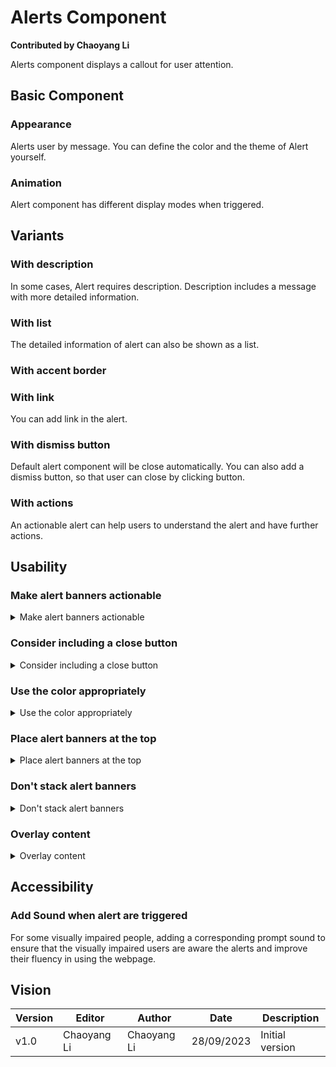 # Alerts Component

**Contributed by Chaoyang Li**

Alerts component displays a callout for user attention.

## Basic Component

### Appearance
Alerts user by message. You can define the color and the theme of Alert yourself.


<BasicAlert />

### Animation
Alert component has different display modes when triggered.


<AnimationAlert />

## Variants

### With description
In some cases, Alert requires description. Description includes a message with more detailed information.


<DescriptionAlert />

### With list
The detailed information of alert can also be shown as a list.


<ListAlert />

### With accent border


<BorderAlert />

### With link
You can add link in the alert.


<LinkAlert />

### With dismiss button
Default alert component will be close automatically. You can also add a dismiss button, so that user can close by clicking button.


<DismissAlert />

### With actions
An actionable alert can help users to understand the alert and have further actions.


<ActionAlert />

## Usability

### Make alert banners actionable
<details>
    <summary>Make alert banners actionable</summary>
    Whenever possible, add action button if there's a way for a user to quickly address the issue associated with an alert.
</details>

### Consider including a close button
<details>
    <summary>Consider including a close button</summary>
    The close button is optional, depending on context. Consider adding one to let a user easily dismiss the alert.
</details>

### Use the color appropriately
<details>
    <summary>Use the color appropriately</summary>
    Don’t use yellow or orange colors for errors because the contrast is not accessible.
    If you need to show a “notice” message or other non-critical communication, use the blue (informative) semantic color options. Reserve the red (negative) option only for errors that directly interrupt or block a user’s experience — not for nice-to-know information.
</details>

### Place alert banners at the top
<details>
    <summary>Place alert banners at the top</summary>
    Alert banners should appear at the top of a page.
</details>

### Don't stack alert banners
<details>
    <summary>Don't stack alert banners</summary>
    Don't show multiple alert banners at the same time. If a new alert appears with a higher priority message, it should replace an existing alert of lesser importance until the higher priority one has been addressed.
</details>

### Overlay content
<details>
    <summary>Overlay content</summary>
    Overlay an alert when it's expected to fade in and out without impacting the content underneath it, and when it's not hiding any important actions or information by being there. An alert should only overlay content if it is dismissible.
</details>

## Accessibility

### Add Sound when alert are triggered
For some visually impaired people, adding a corresponding prompt sound to ensure that the visually impaired users are aware the alerts and improve their fluency in using the webpage.


<SoundAlert />

## Vision
| Version | Editor      | Author      | Date       | Description     |
|---------|-------------|-------------|------------|-----------------|
| v1.0    | Chaoyang Li | Chaoyang Li | 28/09/2023 | Initial version |
